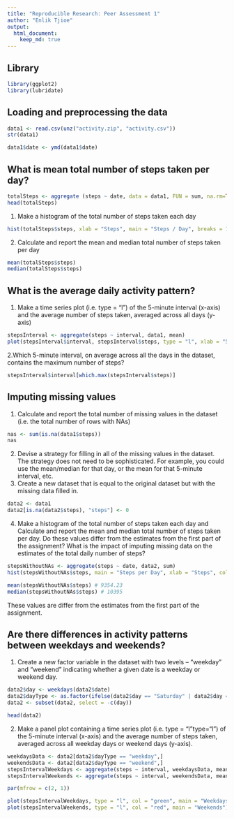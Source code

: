 ```yaml
---
title: "Reproducible Research: Peer Assessment 1"
author: "Enlik Tjioe"
output: 
  html_document:
    keep_md: true
---
```



## Library
```r
library(ggplot2)
library(lubridate)
```


## Loading and preprocessing the data
```r

data1 <- read.csv(unz("activity.zip", "activity.csv"))
str(data1)

data1$date <- ymd(data1$date)
```


## What is mean total number of steps taken per day?
```r
totalSteps <- aggregate (steps ~ date, data = data1, FUN = sum, na.rm=TRUE)
head(totalSteps)
```

1. Make a histogram of the total number of steps taken each day
```r
hist(totalSteps$steps, xlab = "Steps", main = "Steps / Day", breaks = 10, col = "blue")
```

2. Calculate and report the mean and median total number of steps taken per day

```r
mean(totalSteps$steps)
median(totalSteps$steps)
```

## What is the average daily activity pattern?
1. Make a time series plot (i.e. type = "l") of the 5-minute interval (x-axis) and the average number of steps taken, averaged across all days (y-axis)
```r
stepsInterval <- aggregate(steps ~ interval, data1, mean)
plot(stepsInterval$interval, stepsInterval$steps, type = "l", xlab = "5-minutes Interval", ylab = "Average Steps", main = "Average Daily Activity Pattern", col = "orange")
```

2.Which 5-minute interval, on average across all the days in the dataset, contains the maximum number of steps?
```r
stepsInterval$interval[which.max(stepsInterval$steps)]
```


## Imputing missing values
1. Calculate and report the total number of missing values in the dataset (i.e. the total number of rows with NAs)
```r
nas <- sum(is.na(data1$steps))
nas
```

2. Devise a strategy for filling in all of the missing values in the dataset. The strategy does not need to be sophisticated. For example, you could use the mean/median for that day, or the mean for that 5-minute interval, etc.
3. Create a new dataset that is equal to the original dataset but with the missing data filled in.
```r
data2 <- data1
data2[is.na(data2$steps), "steps"] <- 0
```

4. Make a histogram of the total number of steps taken each day and Calculate and report the mean and median total number of steps taken per day. Do these values differ from the estimates from the first part of the assignment? What is the impact of imputing missing data on the estimates of the total daily number of steps?
```r
stepsWithoutNAs <- aggregate(steps ~ date, data2, sum)
hist(stepsWithoutNAs$steps, main = "Steps per Day", xlab = "Steps", col = "green", breaks = 8)
```

```r
mean(stepsWithoutNAs$steps) # 9354.23
median(stepsWithoutNAs$steps) # 10395
```
These values are differ from the estimates from the first part of the assignment.

## Are there differences in activity patterns between weekdays and weekends?
1. Create a new factor variable in the dataset with two levels – “weekday” and “weekend” indicating whether a given date is a weekday or weekend day.
```r
data2$day <- weekdays(data2$date)
data2$dayType <- as.factor(ifelse(data2$day == "Saturday" | data2$day == "Sunday", "weekend", "weekday")) 
data2 <- subset(data2, select = -c(day))

head(data2)
```

2. Make a panel plot containing a time series plot (i.e. type = "l"\color{red}{\verb|type = "l"|}type="l") of the 5-minute interval (x-axis) and the average number of steps taken, averaged across all weekday days or weekend days (y-axis).
```r
weekdaysData <- data2[data2$dayType == "weekday",]
weekendsData <- data2[data2$dayType == "weekend",]
stepsIntervalWeekdays <- aggregate(steps ~ interval, weekdaysData, mean)
stepsIntervalWeekends <- aggregate(steps ~ interval, weekendsData, mean)

par(mfrow = c(2, 1))

plot(stepsIntervalWeekdays, type = "l", col = "green", main = "Weekdays")
plot(stepsIntervalWeekends, type = "l", col = "red", main = "Weekends")
```

